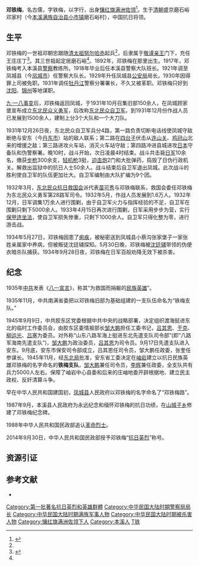 {{Infobox_Politician
| name = 邓铁梅
| image =邓铁梅.jpg
| caption = 
| birth_date =1892
| birth_place ={{QING}}[[盛京将军|盛京将军辖区]]磨石峪邓家村
| residence =
| death_date =1934年
| death_place =
|效忠     = 
}}

'''邓铁梅'''{{BD|1892年|10月29日|1934年|9月28日|catIdx=Deng,邓}}，名古儒，字铁梅，以字行，出身[[镶红旗|镶红旗]][[满洲佐领|满洲佐领]]<ref name="宗谱193">{{harvnb|李林|2006|p=193}}</ref>。生于[[清朝|清朝]]盛京磨石峪邓家村（今[[本溪满族自治县|本溪满族自治县]][[小市镇_(本溪县)|小市镇]]磨石峪村），中国抗日将领。

== 生平 ==
邓铁梅的一世祖邓朝忠跟随[[清太祖|清太祖努尔哈赤]]起兵<ref name="宗谱193"/>，后隶属于[[尼堪|敬谨亲王]]门下，充任王庄庄丁<ref name="宗谱194">{{harvnb|李林|2006|p=194}}</ref>。其三世祖起定居磨石峪<ref name="宗谱193"/>。1892年，邓铁梅在那里出生。1917年，邓铁梅考入本溪县[[警察|警察]]教练所。1918年毕业后任本溪县警察大队班长。1921年调至凤城县（今[[凤城市|凤城市]]）任警察大队长。1929年升任凤城县[[公安局|公安局]]局长。1930年因得罪上司被免职。1931年调任[[牡丹江|牡丹江]]警察分署署长，不久又被革职。邓铁梅只好到[[沈阳|沈阳]]、[[锦州|锦州]]等地谋职。

[[九·一八事变|九·一八事变]]后，邓铁梅返回凤城，于1931年10月召集旧部150余人，在凤城顾家堡宣布成立[[东北民众义勇军|东北民众义勇军]]，后改称[[东北民众自卫军|东北民众自卫军]]。到1931年12月份作战人员已发展到1500余人，建制上分3个大队和一个大刀队。

1931年12月26日夜，东北民众自卫军兵分4路，第一路负责切断电话线使凤城守敌断绝与安东（今[[丹东市|丹东市]]）站的敌人联系；第二路在[[四台子|四台子]]伏击从[[连山关|连山关]]、[[鸡冠山|鸡冠山]]北来的增援之敌；第三路进攻火车站，消灭火车站守敌；第四路冲进县城进攻[[日本|日本]]守备队和伪警察署。晚10时，战斗开始，次日凌晨4时结束。战斗共击毙[[日军|日军]]10余名，缴获[[步枪|步枪]]300余支，[[轻机枪|轻机枪]]3挺，[[迫击炮|迫击炮]]2门和大批弹药，捣毁了日伪行政机关。解救出监狱中的抗日人士50余人。战斗结束后自卫军退出凤城。此次战斗的胜利使自卫军的队伍更加壮大。自卫军编制由大队扩编为9个团。

1932年3月，[[东北民众抗日救国会|东北民众抗日救国会]]派代表[[苗可秀_(抗日将领)|苗可秀]]与邓铁梅联系，救国会委任邓铁梅为东北民众义勇军第28路军司令。1932年5月，作战人员发展到1.6万人。1932年12月，日军调集1万余人进行围剿，由于自卫军火力与指挥经验的不足，自卫军在围剿只剩下5000余人。1933年4月15日再次进行围剿，日军采用步步为营，实行[[保甲连坐法|保甲连坐法]]，使自卫军损失惨重，只剩下1000余人。自卫军只得化整为零，进行游击战。

1934年5月27日，邓铁梅因患了[[痢疾|痢疾]]，被秘密送到凤城县小蔡沟张家堡子一家张姓亲属家中养病，但被叛徒沈廷辅探知。5月30日晚，邓铁梅被[[沈廷辅|沈廷辅]]带领的伪便衣暗杀队捕获。1934年9月28日夜，邓铁梅在日军百般劝降无效下被杀害。

==纪念==
1935年[[中共|中共]]发表《[[八一宣言|八一宣言]]》，称其“为救国而捐躯的[[民族英雄|民族英雄]]”。

1935年11月，中共南满省委把以邓铁梅旧部为基础组建的一支队伍命名为“铁梅支队。”

1945年9月9日，中共胶东区党委根据中共中央的战略部署，决定组织渡海挺进东北的临时工作委员会，由胶东区委情报部长[[邹大鹏|邹大鹏]]担任工委书记，[[吕其恩|吕其恩]]、[[于克|于克]]、[[柳运光|柳运光]]、[[吕塞|吕塞]]为委员。对外称“山东八路军海上挺进东北先遣支队司令部”(即“八路军海南先遣支队”)，[[邹大鹏|邹大鹏]]为政治委员，[[吕其恩|吕其恩]]为司令员。9月17日先遣支队进入安东。9月底，安东市保安司令部成立，吕其恩任司令员，邹大鹏任政委，张奎任参谋长。1945年11月，经[[东北局|东北局]]批准，安东省工委决定在[[岫岩|岫岩]]建立以抗日民族英雄邓铁梅的名字命名的'''铁梅支队'''，[[邹大鹏|邹大鹏]]兼任司令员，[[李辉|李辉]]兼任政委，全支队共有兵力5000人左右。保障了岫岩中心县委和后来的庄岫地委开辟根据地、建立民主政权、反奸清算斗争。

早在中华人民共和国建国初，[[凤城县|凤城县]]人民政府以邓铁梅的名字命名了“邓铁梅路”。

1987年9月，本溪县人民政府为永远纪念和缅怀邓铁梅的抗日功绩，在[[山城子乡|山城子乡]]修建了邓铁梅纪念碑。

1988年中华人民共和国民政部追认[[革命烈士|革命烈士]]。

2014年9月30日，中华人民共和国民政部授予邓铁梅“[[抗日英烈|抗日英烈]]”称号。
==资源引证==
{{Reflist}}

==参考文献==
*{{Cite journal|last=李林|first=|title=《满族宗谱研究》|publisher=辽宁民族出版社|month= | year=2006年|isbn=7807221712|ref=harv}}

{{DEFAULTSORT:D}}
[[Category:第一批著名抗日英烈和英雄群體|Category:第一批著名抗日英烈和英雄群體]]
[[Category:中华民国大陆时期警察局局长|Category:中华民国大陆时期警察局局长]]
[[Category:中华民国大陆时期满族军事人物|Category:中华民国大陆时期满族军事人物]]
[[Category:中华民国大陆时期被杀害人物|Category:中华民国大陆时期被杀害人物]]
[[Category:镶红旗满洲佐领下人|Category:镶红旗满洲佐领下人]]
[[Category:本溪人|Category:本溪人]]
[[Category:邓姓|T铁]]